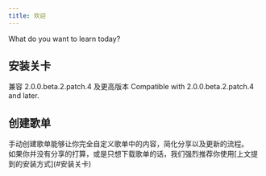 ```yaml
---
title: 欢迎
---
```


What do you want to learn today?

## 安装关卡


<Cards>
  <Card href="install/android" title="Android" icon={Android()}>
    兼容 2.0.0.beta.2.patch.4 及更高版本
  </Card>
  <Card href="install/ios" title="iOS" icon={iOS()}>
    Compatible with 2.0.0.beta.2.patch.4 and later.
  </Card>
</Cards>

## 创建歌单

<Callout title="本部分内容适用于创作者">
  手动创建歌单能够让你完全自定义歌单中的内容，简化分享以及更新的流程。
  <br /> 如果你并没有分享的打算，或是只想下载歌单的话，我们强烈推荐你使用[上文提到的安装方式](#安装关卡)
</Callout>
